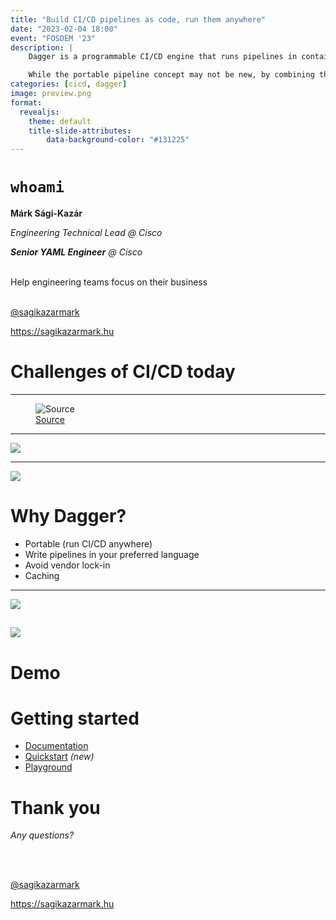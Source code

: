 ```yaml
---
title: "Build CI/CD pipelines as code, run them anywhere"
date: "2023-02-04 18:00"
event: "FOSDEM '23"
description: |
    Dagger is a programmable CI/CD engine that runs pipelines in containers allowing developers to build and debug pipelines locally and then run them anywhere avoiding vendor lock-in to a particular CI/CD solution.

    While the portable pipeline concept may not be new, by combining that with the ability to write pipelines as code (Go, Python, TypeScript, JavaScript, CUE supported at the moment) instead of YAML, Dagger revolutionizes how CI/CD pipelines are built and ran.
categories: [cicd, dagger]
image: preview.png
format:
  revealjs:
    theme: default
    title-slide-attributes:
        data-background-color: "#131225"
---
```


# `whoami`

**Márk Sági-Kazár**

::: {.fragment .strike fragment-index=1}
_Engineering Technical Lead @ Cisco_
:::


::: {.fragment fragment-index=1}
_**Senior YAML Engineer** @ Cisco_
:::
<br>
Help engineering teams focus on their business
<br>
<br>

[@sagikazarmark](https://twitter.com/sagikazarmark)

[https://sagikazarmark.hu](https://sagikazarmark.hu)

# Challenges of CI/CD today

---

![[Source](https://www.reddit.com/r/kubernetes/comments/qlb5xd/yaml_strikes_again/)](box-of-devops.jpg){.r-stretch fig-align="center"}

---

![](works-on-my-machine-ci.jpg){.r-stretch fig-align="center"}

---

![](ci-feedback-loop.png){.r-stretch fig-align="center"}

# Why Dagger?

- Portable (run CI/CD anywhere)
- Write pipelines in your preferred language
- Avoid vendor lock-in
- Caching

---

![](containers-everywhere.png){.r-stretch fig-align="center"}

## {.nostretch}

![](dagger-flow.svg){fig-align="center"}

# Demo {background-color="#131225"}

# Getting started

- [Documentation](https://docs.dagger.io/)
- [Quickstart](https://devel.docs.dagger.io/648215/quickstart/) _(new)_
- [Playground](https://play.dagger.cloud/playground)

# Thank you

_Any questions?_

<br>
<br>

[@sagikazarmark](https://twitter.com/sagikazarmark)

[https://sagikazarmark.hu](https://sagikazarmark.hu)
